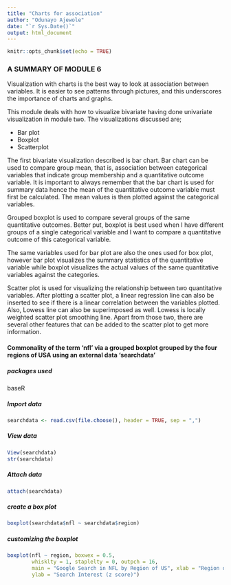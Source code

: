 ---
title: "Charts for association"
author: "Odunayo Ajewole"
date: "`r Sys.Date()`"
output: html_document
---

```{r setup, include=FALSE}
knitr::opts_chunk$set(echo = TRUE)
```

### A SUMMARY OF MODULE 6
 
 Visualization with charts is the best way to look at association between variables. It is easier to see patterns through pictures, and this underscores the importance of charts and graphs.
 
 This module deals with how to visualize bivariate having done univariate visualization in module two. The visualizations discussed are;
 
-	Bar plot
-	Boxplot
-	Scatterplot 
 
 The first bivariate visualization described is bar chart. Bar chart can be used to compare group mean, that is, association between categorical variables that indicate group membership and a quantitative outcome variable. It is important to always remember that the bar chart is used for summary data hence the mean of the quantitative outcome variable must first be calculated. The mean values is then plotted against the categorical variables.
 
 Grouped boxplot is used to compare several groups of the same quantitative outcomes. Better put, boxplot is best used when I have different groups of a single categorical variable and I want to compare a quantitative outcome of this categorical variable. 
 
 The same variables used for bar plot are also the ones used for box plot, however bar plot visualizes the summary statistics of the quantitative variable while boxplot visualizes the actual values of the same quantitative variables against the categories.
 
 Scatter plot is used for visualizing the relationship between two quantitative variables. After plotting a scatter plot, a linear regression line can also be inserted to see if there is a linear correlation between the variables plotted.  Also, Lowess line can also be superimposed as well. Lowess is locally weighted scatter plot smoothing line. Apart from those two, there are several other features that can be added to the scatter plot to get more information.

#### Commonality of the term 'nfl' via a grouped boxplot grouped by the four regions of USA using an external data 'searchdata'

##### packages used
baseR

##### Import data
```{r echo=TRUE}
searchdata <- read.csv(file.choose(), header = TRUE, sep = ",")
```

##### View data
```{r echo=TRUE}
View(searchdata)
str(searchdata)
```

##### Attach data
```{r echo=TRUE}
attach(searchdata)
```

##### create a box plot
```{r}
boxplot(searchdata$nfl ~ searchdata$region)
```

##### customizing the boxplot
```{r echo=TRUE}
boxplot(nfl ~ region, boxwex = 0.5,
        whisklty = 1, staplelty = 0, outpch = 16,
        main = "Google Search in NFL by Region of US", xlab = "Region of US",
        ylab = "Search Interest (z score)")
```
